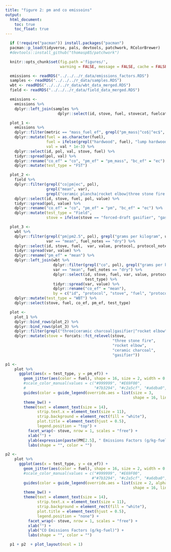 ```yaml
---
title: "figure 2: pm and co emissoins"
output:
  html_document:
    toc: true
    toc_float: true
---
```


```r
  if (!require("pacman")) install.packages("pacman")
  pacman::p_load(tidyverse, pals, devtools, patchwork, RColorBrewer)
  #devtools::install_github("thomasp85/patchwork")
```

```r
  knitr::opts_chunk$set(fig.path ='figures/',
                        warning = FALSE, message = FALSE, cache = FALSE)
```

```r
  emissions <- readRDS("../../../r_data/emissions_factors.RDS")
  samples <- readRDS("../../../r_data/samples.RDS")
  wbt <- readRDS("../../../r_data/wbt_data_merged.RDS")
  field <- readRDS("../../../r_data/field_data_merged.RDS")
```

```r
  emissions <-
    emissions %>%
    dplyr::left_join(samples %>%
                       dplyr::select(id, stove, fuel, stovecat, fuelcat), by = "id")
```

```r
  plot_1 <-
    emissions %>%
    dplyr::filter(metric == "mass_fuel_ef", grepl("pm_mass|^co$|^ec$", pol)) %>%
    dplyr::mutate(fuel = as.character(fuel),
                  fuel = ifelse(grepl("hardwood", fuel), "lump hardwood", fuel),
                  val = val * 1e-3) %>%
    dplyr::select(id, pol, val, stove, fuel) %>%
    tidyr::spread(pol, val) %>%
    dplyr::rename("co_ef" = "co", "pm_ef" = "pm_mass", "bc_ef" = "ec") %>%
    dplyr::mutate(test_type = "FST")
```

```r
  plot_2 <-
    field %>%
    dplyr::filter(grepl("co|pm|ec", pol),
                  grepl("mean", var),
                  grepl("ceramic plancha|rocket elbow|three stone fire|^gasifier", stove)) %>%
    dplyr::select(id, stove, fuel, pol, value) %>%
    tidyr::spread(pol, value) %>%
    dplyr::rename("co_ef" = "co", "pm_ef" = "pm", "bc_ef" = "ec") %>%
    dplyr::mutate(test_type = "Field",
                  stove = ifelse(stove == "forced-draft gasifier", "gasifier", stove))
```

```r
  plot_3 <-
    wbt %>%
    dplyr::filter(grepl("pm|pm2.5", pol), grepl("grams per kilogram", units),
                  var == "mean", fuel_notes == "dry") %>%
    dplyr::select(id, stove, fuel,  var, value, protocol, protocol_notes, test_type) %>%
    tidyr::spread(var, value) %>%
    dplyr::rename("pm_ef" = "mean") %>%
    dplyr::left_join(wbt %>%
                     dplyr::filter(grepl("co", pol), grepl("grams per kilogram", units),
                     var == "mean", fuel_notes == "dry") %>%
                     dplyr::select(id, stove, fuel, var, value, protocol, protocol_notes,
                                   test_type) %>%
                     tidyr::spread(var, value) %>%
                     dplyr::rename("co_ef" = "mean"),
                     by = c("id", "protocol", "stove", "fuel", "protocol_notes", "test_type")) %>%
    dplyr::mutate(test_type = "WBT") %>%
    dplyr::select(stove, fuel, co_ef, pm_ef, test_type)
```

```r
  plot <-
    plot_1 %>%
    dplyr::bind_rows(plot_2) %>%
    dplyr::bind_rows(plot_3) %>%
    dplyr::filter(grepl("three|ceramic charcoal|gasifier|^rocket elbow", stove)) %>%
    dplyr::mutate(stove = forcats::fct_relevel(stove,
                                               "three stone fire",
                                               "rocket elbow",
                                               "ceramic charcoal",
                                               "gasifier"))
```

```r
p1 <-
    plot %>%
      ggplot(aes(x = test_type, y = pm_ef)) +
        geom_jitter(aes(color = fuel), shape = 16, size = 2, width = 0.15) +
        #scale_color_manual(values = c("#999999", "#E69F00",
        #                              "#7b3294", "#c2a5cf", "#a6dba0", "#008837", "#fb9a99")) +
        guides(color = guide_legend(override.aes = list(size = 3,
                                                        shape = 16, linetype = 0))) +
        theme_bw() +
        theme(text = element_text(size = 14),
              strip.text.x = element_text(size = 11),
              strip.background = element_rect(fill = "white"),
              plot.title = element_text(hjust = 0.5),
              legend.position = "top") +
          facet_wrap(~ stove, nrow = 1, scales = "free") +
          xlab("") +
          ylab(expression(paste(PM[2.5], " Emissions Factors (g/kg-fuel)"))) +
          labs(shape = "", color = "")

p2 <-
    plot %>%
      ggplot(aes(x = test_type, y = co_ef)) +
        geom_jitter(aes(color = fuel), shape = 16, size = 2, width = 0.15) +
        #scale_color_manual(values = c("#999999", "#E69F00",
                                      #"#7b3294", "#c2a5cf", "#a6dba0", "#008837", "#fb9a99")) +
        guides(color = guide_legend(override.aes = list(size = 2, alpha = 0.5,
                                                        shape = 16, linetype = 0))) +
        theme_bw() +
        theme(text = element_text(size = 14),
              strip.text.x = element_text(size = 11),
              strip.background = element_rect(fill = "white"),
              plot.title = element_text(hjust = 0.5),
              legend.position = "none") +
          facet_wrap(~ stove, nrow = 1, scales = "free") +
          xlab("") +
          ylab("CO Emissions Factors (g/kg-fuel)") +
          labs(shape = "", color = "")
```

```r
  p1 + p2  + plot_layout(ncol = 1)
```